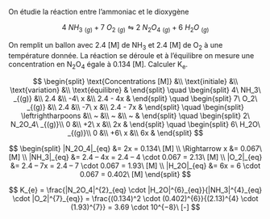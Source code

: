 ::: {.Exercise data-latex=""}

On étudie la réaction entre l'ammoniac et le dioxygène

$$
  4\ NH_3\ _{(g)} + 7\ O_2\ _{(g)} \leftrightharpoons 2\ N_2O_4\ _{(g)} + 6\ H_2O\ _{(g)}
$$

On remplit un ballon avec 2.4 [M] de NH~3~ et 2.4 [M] de O~2~ à une température donnée. La réaction se déroule et à l'équilibre on mesure une concentration en N~2~O~4~ égale à 0.134 [M]. Calculer K~e~.

\vspace{\stretch{1}}

:::

::: {.Answer data-latex=""}

$$
\begin{split}
  \text{Concentrations [M]} &\\
  \text{initiale} &\\
  \text{variation} &\\
  \text{équilibre} &
\end{split}
\quad
\begin{split}
  4\ NH_3\ _{(g)} &\\
  2.4 &\\
  -4\ x &\\
  2.4 - 4x &
\end{split}
\quad
\begin{split}
  7\ O_2\ _{(g)} &\\
  2.4 &\\
  -7\ x &\\
  2.4 - 7x &
\end{split}
\quad
\begin{split}
  \leftrightharpoons &\\
  ~ &\\
  ~ &\\
  ~ &
\end{split}
\quad
\begin{split}
  2\ N_2O_4\ _{(g)}\\
  0 &\\
  +2\ x &\\
  2x &
\end{split}
\quad
\begin{split}
  6\ H_2O\ _{(g)}\\
  0 &\\
  +6\ x &\\
  6x &
\end{split}
$$

$$
  \begin{split}
  |N_2O_4|_{eq} &= 2x = 0.134\ [M] \\
  \Rightarrow x &= 0.067\ [M] \\
  |NH_3|_{eq} &= 2.4 – 4x = 2.4 – 4 \cdot 0.067 = 2.13\ [M] \\ 
  |O_2|_{eq} &= 2.4 – 7x = 2.4 – 7 \cdot 0.067 = 1.93\ [M] \\ 
  |H_2O|_{eq} &= 6x = 6 \cdot 0.067 = 0.402\ [M]
  \end{split}
$$

$$
  K_{e} = \frac{|N_2O_4|^{2}_{eq} \cdot |H_2O|^{6}_{eq}}{|NH_3|^{4}_{eq} \cdot |O_2|^{7}_{eq}}
  = \frac{(0.134)^2 \cdot (0.402)^{6}}{(2.13)^{4} \cdot (1.93)^{7}} = 3.69 \cdot 10^{−8}\ [-]
$$

:::
